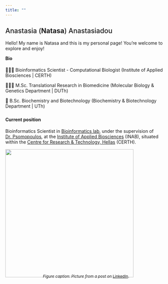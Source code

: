 ```yaml
---
title: ""
---
```


## [Anastasia (**Natasa**) Anastasiadou]{style="font-weight:500;"}

Hello! My name is Natasa and this is my personal page! You're welcome to explore and enjoy!

#### **Bio** {style="margin-top: 10px;"}

👩🏻‍💻 Bioinformatics Scientist - Computational Biologist (Institute of Applied Biosciences \| CERTH)

👩🏻‍🔬 M.Sc. Translational Research in Biomedicine (Molecular Biology & Genetics Department \| DUTh)

🧬 B.Sc. Biochemistry and Biotechnology (Biochemistry & Biotechnology Department \| UTh)

#### **Current position** {style="margin-top: 25px;"}

Bioinformatics Scientist in [Bioinformatics lab](https://biodataanalysisgroup.github.io/), under the supervision of [Dr. Psomopoulos](https://scholar.google.com/citations?user=Fp0LAqsAAAAJ&hl=el&oi=sra), at the [Institute of Applied Biosciences](https://www.inab.certh.gr/) (INAB), situated within the [Centre for Research & Technology, Hellas](https://www.certh.gr/root.en.aspx) (CERTH).

![](images/1712050337388.jpg){fig-align="center" width="400"}

::: {style="text-align: center; font-size: .75rem; margin-top: -25px;"}
*Figure caption: Picture from a post on* [LinkedIn](https://www.linkedin.com/feed/update/urn:li:activity:7180859584121561088?utm_source=share&utm_medium=member_desktop).
:::
